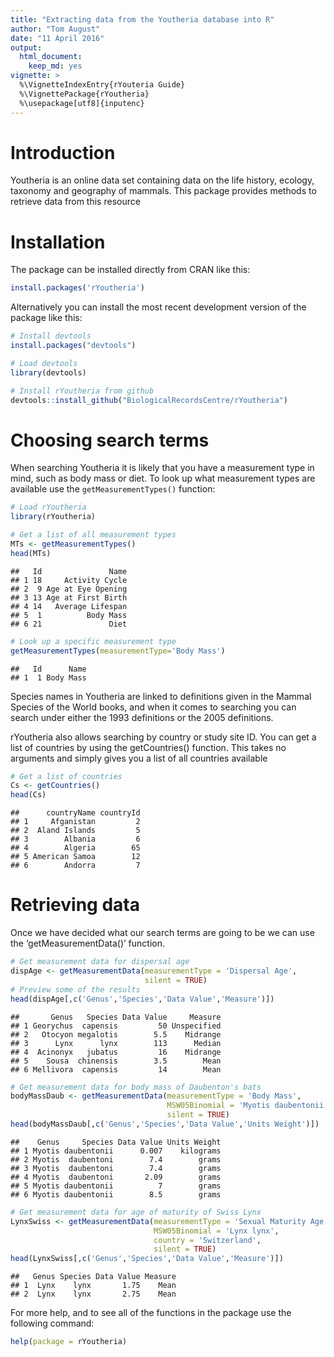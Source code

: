 ```yaml
---
title: "Extracting data from the Youtheria database into R"
author: "Tom August"
date: "11 April 2016"
output: 
  html_document: 
    keep_md: yes
vignette: >
  %\VignetteIndexEntry{rYouteria Guide}
  %\VignettePackage{rYoutheria}
  %\usepackage[utf8]{inputenc}
---
```


# Introduction
Youtheria is an online data set containing data on the life history, ecology, taxonomy and geography of mammals. This package provides methods to retrieve data from this resource

# Installation
The package can be installed directly from CRAN like this:


```r
install.packages('rYoutheria')
```

Alternatively you can install the most recent development version of the package like this:


```r
# Install devtools
install.packages("devtools")

# Load devtools
library(devtools)

# Install rYoutheria from github
devtools::install_github("BiologicalRecordsCentre/rYoutheria")
```

# Choosing search terms
When searching Youtheria it is likely that you have a measurement type in mind, such as body mass or diet. To look up what measurement types are available use the `getMeasurementTypes()` function:


```r
# Load rYoutheria
library(rYoutheria)

# Get a list of all measurement types
MTs <- getMeasurementTypes()
head(MTs)
```

```
##   Id               Name
## 1 18     Activity Cycle
## 2  9 Age at Eye Opening
## 3 13 Age at First Birth
## 4 14   Average Lifespan
## 5  1          Body Mass
## 6 21               Diet
```

```r
# Look up a specific measurement type
getMeasurementTypes(measurementType='Body Mass')
```

```
##   Id      Name
## 1  1 Body Mass
```

Species names in Youtheria are linked to definitions given in the Mammal Species of the World books, and when it comes to searching you can search under either the 1993 definitions or the 2005 definitions.

rYoutheria also allows searching by country or study site ID. You can get a list of countries by using the getCountries() function. This takes no arguments and simply gives you a list of all countries available


```r
# Get a list of countries
Cs <- getCountries()
head(Cs)
```

```
##      countryName countryId
## 1     Afganistan         2
## 2  Aland Islands         5
## 3        Albania         6
## 4        Algeria        65
## 5 American Samoa        12
## 6        Andorra         7
```

# Retrieving data
Once we have decided what our search terms are going to be we can use the 'getMeasurementData()' function.


```r
# Get measurement data for dispersal age
dispAge <- getMeasurementData(measurementType = 'Dispersal Age',
                              silent = TRUE)
# Preview some of the results
head(dispAge[,c('Genus','Species','Data Value','Measure')])
```

```
##       Genus   Species Data Value     Measure
## 1 Georychus  capensis         50 Unspecified
## 2   Otocyon megalotis        5.5    Midrange
## 3      Lynx      lynx        113      Median
## 4  Acinonyx   jubatus         16    Midrange
## 5    Sousa  chinensis        3.5        Mean
## 6 Mellivora  capensis         14        Mean
```

```r
# Get measurement data for body mass of Daubenton's bats
bodyMassDaub <- getMeasurementData(measurementType = 'Body Mass',
                                   MSW05Binomial = 'Myotis daubentonii',
                                   silent = TRUE)
head(bodyMassDaub[,c('Genus','Species','Data Value','Units Weight')])
```

```
##    Genus     Species Data Value Units Weight
## 1 Myotis daubentonii      0.007    kilograms
## 2 Myotis  daubentoni        7.4        grams
## 3 Myotis  daubentoni        7.4        grams
## 4 Myotis  daubentoni       2.09        grams
## 5 Myotis daubentonii          7        grams
## 6 Myotis daubentonii        8.5        grams
```

```r
# Get measurement data for age of maturity of Swiss Lynx
LynxSwiss <- getMeasurementData(measurementType = 'Sexual Maturity Age',
                                MSW05Binomial = 'Lynx lynx',
                                country = 'Switzerland',
                                silent = TRUE)
head(LynxSwiss[,c('Genus','Species','Data Value','Measure')])                              
```

```
##   Genus Species Data Value Measure
## 1  Lynx    lynx       1.75    Mean
## 2  Lynx    lynx       2.75    Mean
```

For more help, and to see all of the functions in the package use the following command:


```r
help(package = rYoutheria)
```
